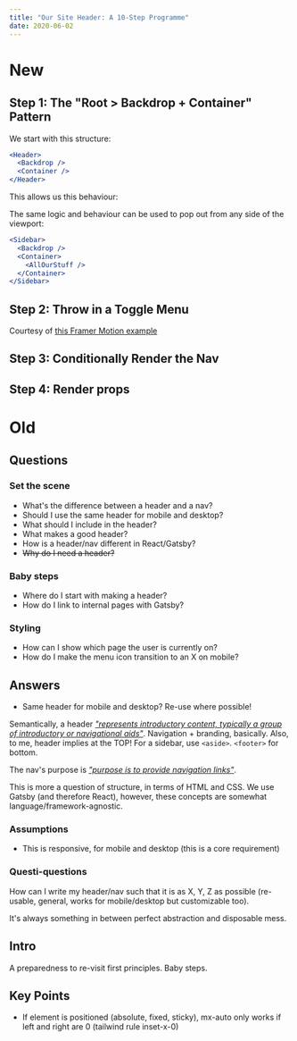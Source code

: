 ```yaml
---
title: "Our Site Header: A 10-Step Programme"
date: 2020-06-02
---
```



# New

## Step 1: The "Root > Backdrop + Container" Pattern

We start with this structure:

```jsx
<Header>
  <Backdrop />
  <Container />
</Header>
```

This allows us this behaviour:

<Step1Demo1 />

The same logic and behaviour can be used to pop out from any side of the
viewport:

```jsx
<Sidebar>
  <Backdrop />
  <Container>
    <AllOurStuff />
  </Container>
</Sidebar>
```

<Step1Demo2 />

## Step 2: Throw in a Toggle Menu

Courtesy of
[this Framer Motion example](https://codesandbox.io/s/framer-motion-side-menu-mx2rw?module=/src/MenuToggle.tsx)

<Step2Demo1 />

## Step 3: Conditionally Render the Nav

## Step 4: Render props

# Old

## Questions

### Set the scene

- What's the difference between a header and a nav?
- Should I use the same header for mobile and desktop?
- What should I include in the header?
- What makes a good header?
- How is a header/nav different in React/Gatsby?
- ~~Why do I need a header?~~

### Baby steps

- Where do I start with making a header?
- How do I link to internal pages with Gatsby?

### Styling

- How can I show which page the user is currently on?
- How do I make the menu icon transition to an X on mobile?

## Answers

- Same header for mobile and desktop? Re-use where possible!

Semantically, a header
[_"represents introductory content, typically a group of introductory or navigational aids"_](https://developer.mozilla.org/en-US/docs/Web/HTML/Element/header).
Navigation + branding, basically. Also, to me, header implies at the TOP! For a
sidebar, use `<aside>`. `<footer>` for bottom.

The nav's purpose is
[_"purpose is to provide navigation links"_](https://developer.mozilla.org/en-US/docs/Web/HTML/Element/nav).

This is more a question of structure, in terms of HTML and CSS. We use Gatsby
(and therefore React), however, these concepts are somewhat
language/framework-agnostic.

### Assumptions

- This is responsive, for mobile and desktop (this is a core requirement)

### Questi-questions

How can I write my header/nav such that it is as X, Y, Z as possible (re-usable,
general, works for mobile/desktop but customizable too).

It's always something in between perfect abstraction and disposable mess.

## Intro

A preparedness to re-visit first principles. Baby steps.

## Key Points

- If element is positioned (absolute, fixed, sticky), mx-auto only works if left
  and right are 0 (tailwind rule inset-x-0)
